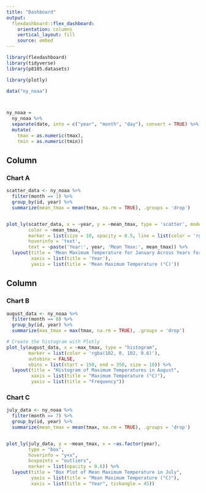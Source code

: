 ```yaml
---
title: "Dashboard"
output: 
  flexdashboard::flex_dashboard:
    orientation: columns
    vertical_layout: fill
    source: embed
---
```


```r
library(flexdashboard)
library(tidyverse)
library(p8105.datasets)

library(plotly)
```

```r
data("ny_noaa")



ny_noaa = 
  ny_noaa %>% 
  separate(date, into = c("year", "month", "day"), convert = TRUE) %>% 
  mutate(
    tmax = as.numeric(tmax),
    tmin = as.numeric(tmin))

```


Column {data-width=650}
-----------------------------------------------------------------------

### Chart A

```r
scatter_data <- ny_noaa %>%
  filter(month == 1) %>%  
  group_by(id, year) %>%
  summarize(mean_tmax = mean(tmax, na.rm = TRUE), .groups = 'drop')


plot_ly(scatter_data, x = ~year, y = ~mean_tmax, type = 'scatter', mode = 'markers',
        color = ~mean_tmax, 
        marker = list(size = 10, opacity = 0.5, line = list(color = 'rgba(255, 255, 255, 0.5)', width = 1)),
        hoverinfo = 'text',
        text = ~paste('Year:', year, 'Mean Tmax:', mean_tmax)) %>%
  layout(title = 'Mean Maximum Temperature for January Across Years for Each Station',
         xaxis = list(title = 'Year'),
         yaxis = list(title = 'Mean Maximum Temperature (°C)'))
```

Column {data-width=350}
-----------------------------------------------------------------------

### Chart B

```r
august_data <- ny_noaa %>%
  filter(month == 8) %>%
  group_by(id, year) %>%
  summarize(max_tmax = max(tmax, na.rm = TRUE), .groups = 'drop')

# Create the histogram with Plotly
plot_ly(august_data, x = ~max_tmax, type = "histogram",
        marker = list(color = 'rgba(102, 0, 102, 0.6)'),
        autobinx = FALSE,
        xbins = list(start = 150, end = 350, size = 10)) %>%
  layout(title = "Histogram of Maximum Temperatures in August",
         xaxis = list(title = "Maximum Temperature (°C)"),
         yaxis = list(title = "Frequency"))
```

### Chart C

```r
july_data <- ny_noaa %>%
  filter(month == 7) %>%
  group_by(id, year) %>%
  summarize(mean_tmax = mean(tmax, na.rm = TRUE), .groups = 'drop')


plot_ly(july_data, y = ~mean_tmax, x = ~as.factor(year),
        type = "box",
        hoverinfo = "y+x",
        boxpoints = "outliers", 
        marker = list(opacity = 0.6)) %>%
  layout(title = "Box Plot of Mean Maximum Temperature in July",
         yaxis = list(title = "Mean Maximum Temperature (°C)"),
         xaxis = list(title = "Year", tickangle = 45))
```

